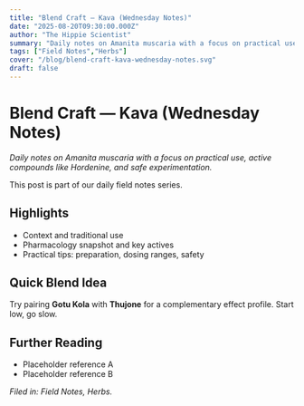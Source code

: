 ```yaml
---
title: "Blend Craft — Kava (Wednesday Notes)"
date: "2025-08-20T09:30:00.000Z"
author: "The Hippie Scientist"
summary: "Daily notes on Amanita muscaria with a focus on practical use, active compounds like Hordenine, and safe experimentation."
tags: ["Field Notes","Herbs"]
cover: "/blog/blend-craft-kava-wednesday-notes.svg"
draft: false
---
```



# Blend Craft — Kava (Wednesday Notes)

_Daily notes on Amanita muscaria with a focus on practical use, active compounds like Hordenine, and safe experimentation._

<Callout emoji="🌿">This post is part of our daily field notes series.</Callout>

## Highlights

- Context and traditional use
- Pharmacology snapshot and key actives
- Practical tips: preparation, dosing ranges, safety

## Quick Blend Idea

Try pairing **Gotu Kola** with **Thujone** for a complementary effect profile. Start low, go slow.

## Further Reading

- Placeholder reference A
- Placeholder reference B

*Filed in: Field Notes, Herbs.*
